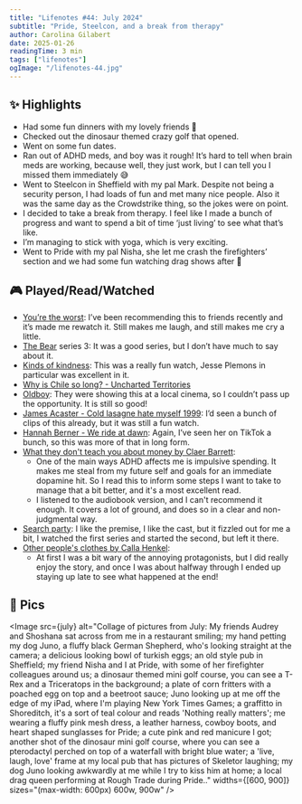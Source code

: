 ```yaml
---
title: "Lifenotes #44: July 2024"
subtitle: "Pride, Steelcon, and a break from therapy"
author: Carolina Gilabert
date: 2025-01-26
readingTime: 3 min
tags: ["lifenotes"]
ogImage: "/lifenotes-44.jpg"
---
```



## ✨ Highlights
- Had some fun dinners with my lovely friends 💛
- Checked out the dinosaur themed crazy golf that opened.
- Went on some fun dates.
- Ran out of ADHD meds, and boy was it rough! It’s hard to tell when brain meds are working, because well, they just work, but I can tell you I missed them immediately 😅
- Went to Steelcon in Sheffield with my pal Mark. Despite not being a security person, I had loads of fun and met many nice people. Also it was the same day as the Crowdstrike thing, so the jokes were on point.
- I decided to take a break from therapy. I feel like I made a bunch of progress and want to spend a bit of time ‘just living’ to see what that’s like.
- I’m managing to stick with yoga, which is very exciting.
- Went to Pride with my pal Nisha, she let me crash the firefighters’ section and we had some fun watching drag shows after 🌈

## 🎮 Played/Read/Watched
* [You’re the worst](https://imdb.com/title/tt3228420): I’ve been recommending this to friends recently and it’s made me rewatch it. Still makes me laugh, and still makes me cry a little.
* [The Bear](https://imdb.com/title/tt14452776) series 3: It was a good series, but I don’t have much to say about it.
* [Kinds of kindness](https://letterboxd.com/tmdb/1029955): This was a really fun watch, Jesse Plemons in particular was excellent in it.
* [Why is Chile so long? - Uncharted Territories](https://unchartedterritories.tomaspueyo.com/p/why-is-chile-so-long)
* [Oldboy](https://letterboxd.com/tmdb/670): They were showing this at a local cinema, so I couldn’t pass up the opportunity. It is still so good!
* [James Acaster - Cold lasagne hate myself 1999](https://imdb.com/title/tt13446472):  I’d seen a bunch of clips of this already, but it was still a fun watch.
* [Hannah Berner - We ride at dawn](https://imdb.com/title/tt31021953): Again, I’ve seen her on TikTok a bunch, so this was more of that in long form. 
* [What they don't teach you about money by Claer Barrett](https://uk.bookshop.org/p/books/what-they-don-t-teach-you-about-money-habits-to-get-you-unstuck-and-on-the-road-to-financial-freedom-claer-barrett/7208350?ean=9781529146332):
  * One of the main ways ADHD affects me is impulsive spending. It makes me steal from my future self and goals for an immediate dopamine hit. So I read this to inform some steps I want to take to manage that a bit better, and it's a most excellent read.
  * I listened to the audiobook version, and I can't recommend it enough. It covers a lot of ground, and does so in a clear and non-judgmental way.
* [Search party](https://imdb.com/title/tt5460226): I like the premise, I like the cast, but it fizzled out for me a bit, I watched the first series and started the second, but left it there.
* [Other people's clothes by Calla Henkel](https://uk.bookshop.org/p/books/other-people-s-clothes-calla-henkel/5072868?ean=9781529357677): 
  * At first I was a bit wary of the annoying protagonists, but I did really enjoy the story, and once I was about halfway through I ended up staying up late to see what happened at the end!

## 📸 Pics
<Image
  src={july}
  alt="Collage of pictures from July: My friends Audrey and Shoshana sat across from me in a restaurant smiling; my hand petting my dog Juno, a fluffy black German Shepherd, who's looking straight at the camera; a delicious looking bowl of turkish eggs; an old style pub in Sheffield; my friend Nisha and I at Pride, with some of her firefighter colleagues around us; a dinosaur themed mini golf course, you can see a T-Rex and a Triceratops in the background; a plate of corn fritters with a poached egg on top and a beetroot sauce; Juno looking up at me off the edge of my iPad, where I'm playing New York Times Games; a graffitto in Shoreditch, it's a sort of teal colour and reads 'Nothing really matters'; me wearing a fluffy pink mesh dress, a leather harness, cowboy boots, and heart shaped sunglasses for Pride; a cute pink and red manicure I got; another shot of the dinosaur mini golf course, where you can see a pterodactyl perched on top of a waterfall with bright blue water; a 'live, laugh, love' frame at my local pub that has pictures of Skeletor laughing; my dog Juno looking awkwardly at me while I try to kiss him at home; a local drag queen performing at Rough Trade during Pride.."
  widths={[600, 900]}
  sizes="(max-width: 600px) 600w, 900w"
/>





